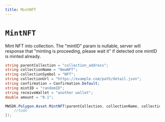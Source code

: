 ```yaml
---
title: MintNFT
---
```


# `MintNFT`

Mint NFT into collection.
The "mintID" param is nullable, server will response that "minting is proceeding, please wait it" if detected one mintID is minted already.

```csharp
string parentCollection = "collection_address";
string collectionName = "NewNFT";
string collectionSymbol = "NFT";
string collectionUrl = "https://example.com/path/detail.json";
string confirmation = Confirmation.Default;
string mintID = "randomID";
string receiveWallet = "another wallet";
double amount = "0.1";

MWSDK.Polygon.Asset.MintNFT(parentCollection, collectionName, collectionSymbol, collectionUrl, confirmation, mint_id, receiveWallet, amount, null, (res) => {
    //todo
});
```